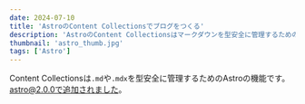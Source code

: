 ---
date: 2024-07-10
title: 'AstroのContent Collectionsでブログをつくる'
description: 'AstroのContent Collectionsはマークダウンを型安全に管理するための機能です。Content Collectionsを用いたブログの構築手順をご紹介します。'
thumbnail: 'astro_thumb.jpg'
tags: ['Astro']
---

<!-- // MDX内では各スキーマの値を{frontmatter.[キー]}で取得できる -->

<!-- # {frontmatter.title}

<img src={frontmatter.thumbnail} alt={frontmatter.title} /> -->

Content Collectionsは`.md`や`.mdx`を型安全に管理するためのAstroの機能です。astro@2.0.0で追加されました。
